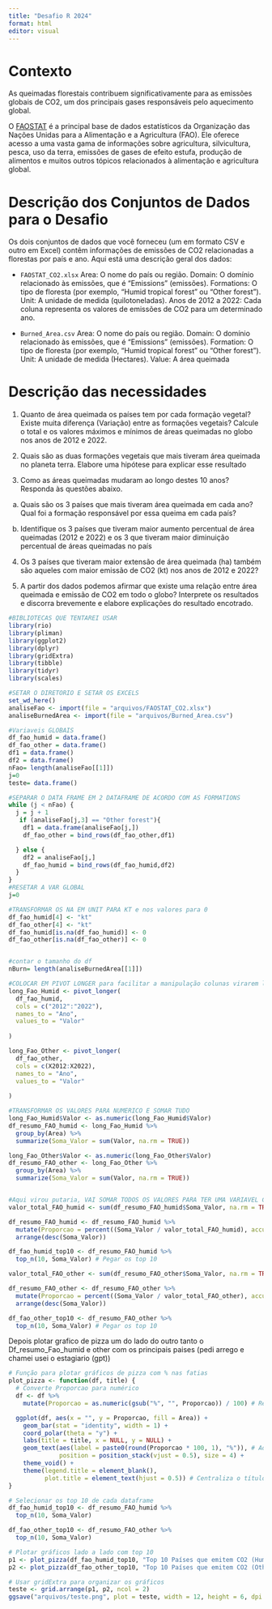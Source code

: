 ```yaml
---
title: "Desafio R 2024"
format: html
editor: visual
---
```


# Contexto

As queimadas florestais contribuem significativamente para as emissões globais de CO2, um dos principais gases responsáveis pelo aquecimento global.

O [FAOSTAT](https://www.fao.org/faostat/en/#data) é a principal base de dados estatísticos da Organização das Nações Unidas para a Alimentação e a Agricultura (FAO). Ele oferece acesso a uma vasta gama de informações sobre agricultura, silvicultura, pesca, uso da terra, emissões de gases de efeito estufa, produção de alimentos e muitos outros tópicos relacionados à alimentação e agricultura global.

# Descrição dos Conjuntos de Dados para o Desafio

Os dois conjuntos de dados que você forneceu (um em formato CSV e outro em Excel) contêm informações de emissões de CO2 relacionadas a florestas por país e ano. Aqui está uma descrição geral dos dados:

-   `FAOSTAT_CO2.xlsx` Area: O nome do país ou região. Domain: O domínio relacionado às emissões, que é "Emissions" (emissões). Formations: O tipo de floresta (por exemplo, "Humid tropical forest" ou "Other forest"). Unit: A unidade de medida (quilotoneladas). Anos de 2012 a 2022: Cada coluna representa os valores de emissões de CO2 para um determinado ano.

-   `Burned_Area.csv` Area: O nome do país ou região. Domain: O domínio relacionado às emissões, que é "Emissions" (emissões). Formation: O tipo de floresta (por exemplo, "Humid tropical forest" ou "Other forest"). Unit: A unidade de medida (Hectares). Value: A área queimada

# Descrição das necessidades

1)  Quanto de área queimada os países tem por cada formação vegetal? Existe muita diferença (Variação) entre as formações vegetais? Calcule o total e os valores máximos e mínimos de áreas queimadas no globo nos anos de 2012 e 2022.

2)  Quais são as duas formações vegetais que mais tiveram área queimada no planeta terra. Elabore uma hipótese para explicar esse resultado

3)  Como as áreas queimadas mudaram ao longo destes 10 anos? Responda às questões abaixo.

<!-- -->

a)  Quais são os 3 países que mais tiveram área queimada em cada ano? Qual foi a formação responsável por essa queima em cada país?

b)  Identifique os 3 países que tiveram maior aumento percentual de área queimadas (2012 e 2022) e os 3 que tiveram maior diminuição percentual de áreas queimadas no país

<!-- -->

4)  Os 3 países que tiveram maior extensão de área queimada (ha) também são aqueles com maior emissão de CO2 (kt) nos anos de 2012 e 2022?

5)  A partir dos dados podemos afirmar que existe uma relação entre área queimada e emissão de CO2 em todo o globo? Interprete os resultados e discorra brevemente e elabore explicações do resultado encotrado.

```r
#BIBLIOTECAS QUE TENTAREI USAR
library(rio) 
library(pliman) 
library(ggplot2)
library(dplyr)
library(gridExtra)
library(tibble)
library(tidyr)
library(scales)

#SETAR O DIRETORIO E SETAR OS EXCELS
set_wd_here()
analiseFao <- import(file = "arquivos/FAOSTAT_CO2.xlsx")
analiseBurnedArea <- import(file = "arquivos/Burned_Area.csv")

```

```r
#Variaveis GLOBAIS
df_fao_humid = data.frame()
df_fao_other = data.frame()
df1 = data.frame()
df2 = data.frame()
nFao= length(analiseFao[[1]])
j=0
teste= data.frame()

#SEPARAR O DATA FRAME EM 2 DATAFRAME DE ACORDO COM AS FORMATIONS
while (j < nFao) {
  j = j + 1
   if (analiseFao[j,3] == "Other forest"){ 
    df1 = data.frame(analiseFao[j,])
    df_fao_other = bind_rows(df_fao_other,df1)

  } else {
    df2 = analiseFao[j,] 
    df_fao_humid = bind_rows(df_fao_humid,df2)
  }
}
#RESETAR A VAR GLOBAL
j=0

#TRANSFORMAR OS NA EM UNIT PARA KT e nos valores para 0
df_fao_humid[4] <- "kt"
df_fao_other[4] <- "kt"
df_fao_humid[is.na(df_fao_humid)] <- 0
df_fao_other[is.na(df_fao_other)] <- 0


#contar o tamanho do df
nBurn= length(analiseBurnedArea[[1]])

#COLOCAR EM PIVOT LONGER para facilitar a manipulação colunas virarem linhas
long_Fao_Humid <- pivot_longer(
  df_fao_humid,
  cols = c("2012":"2022"),
  names_to = "Ano",
  values_to = "Valor"
  
)

long_Fao_Other <- pivot_longer(
  df_fao_other,
  cols = c(X2012:X2022),
  names_to = "Ano",
  values_to = "Valor"
  
)

#TRANSFORMAR OS VALORES PARA NUMERICO E SOMAR TUDO
long_Fao_Humid$Valor <- as.numeric(long_Fao_Humid$Valor)
df_resumo_FAO_humid <- long_Fao_Humid %>%
  group_by(Area) %>%
  summarize(Soma_Valor = sum(Valor, na.rm = TRUE)) 

long_Fao_Other$Valor <- as.numeric(long_Fao_Other$Valor)
df_resumo_FAO_other <- long_Fao_Other %>%
  group_by(Area) %>%
  summarize(Soma_Valor = sum(Valor, na.rm = TRUE))


#Aqui virou putaria, VAI SOMAR TODOS OS VALORES PARA TER UMA VARIAVEL COM TODOS OS VALORES VAI PUXAR UM MUTATE COM A BIBLIO SCALE PARA TRANSFORMAR EM PORCENTAGEM E POR FINAL VAI ORGANIZAR DE FORMA DECRESCENTE DE ACORDO COM A SOMA DOS VALORES
valor_total_FAO_humid <- sum(df_resumo_FAO_humid$Soma_Valor, na.rm = TRUE)

df_resumo_FAO_humid <- df_resumo_FAO_humid %>%
  mutate(Proporcao = percent((Soma_Valor / valor_total_FAO_humid), accuracy = 0.01)) %>%  
  arrange(desc(Soma_Valor))

df_fao_humid_top10 <- df_resumo_FAO_humid %>% 
  top_n(10, Soma_Valor) # Pegar os top 10

valor_total_FAO_other <- sum(df_resumo_FAO_other$Soma_Valor, na.rm = TRUE)

df_resumo_FAO_other <- df_resumo_FAO_other %>%   
  mutate(Proporcao = percent((Soma_Valor / valor_total_FAO_other), accuracy = 0.01))%>%  
  arrange(desc(Soma_Valor)) 

df_fao_other_top10 <- df_resumo_FAO_other %>% 
  top_n(10, Soma_Valor) # Pegar os top 10

```

Depois plotar grafico de pizza um do lado do outro tanto o Df_resumo_Fao_humid e other com os principais paises (pedi arrego e chamei usei o estagiario (gpt))

```r

# Função para plotar gráficos de pizza com % nas fatias
plot_pizza <- function(df, title) {
  # Converte Proporcao para numérico
  df <- df %>%
    mutate(Proporcao = as.numeric(gsub("%", "", Proporcao)) / 100) # Remove o % e divide por 100

  ggplot(df, aes(x = "", y = Proporcao, fill = Area)) +
    geom_bar(stat = "identity", width = 1) +
    coord_polar(theta = "y") +
    labs(title = title, x = NULL, y = NULL) +
    geom_text(aes(label = paste0(round(Proporcao * 100, 1), "%")), # Adiciona as % no gráfico
              position = position_stack(vjust = 0.5), size = 4) + 
    theme_void() + 
    theme(legend.title = element_blank(), 
          plot.title = element_text(hjust = 0.5)) # Centraliza o título
}

# Selecionar os top 10 de cada dataframe
df_fao_humid_top10 <- df_resumo_FAO_humid %>% 
  top_n(10, Soma_Valor) 

df_fao_other_top10 <- df_resumo_FAO_other %>% 
  top_n(10, Soma_Valor) 

# Plotar gráficos lado a lado com top 10
p1 <- plot_pizza(df_fao_humid_top10, "Top 10 Países que emitem CO2 (Humid)")
p2 <- plot_pizza(df_fao_other_top10, "Top 10 Países que emitem CO2 (Other)")

# Usar gridExtra para organizar os gráficos
teste <- grid.arrange(p1, p2, ncol = 2)
ggsave("arquivos/teste.png", plot = teste, width = 12, height = 6, dpi = 300)

```
